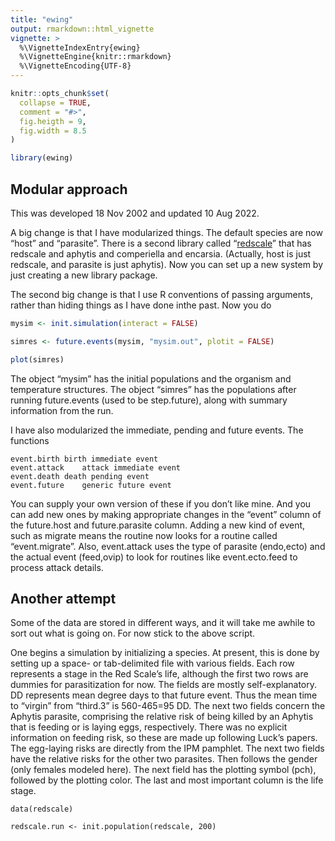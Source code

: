 ```yaml
---
title: "ewing"
output: rmarkdown::html_vignette
vignette: >
  %\VignetteIndexEntry{ewing}
  %\VignetteEngine{knitr::rmarkdown}
  %\VignetteEncoding{UTF-8}
---
```


```r
knitr::opts_chunk$set(
  collapse = TRUE,
  comment = "#>",
  fig.heigth = 9,
  fig.width = 8.5
)
```

```r
library(ewing)
```

## Modular approach 

This was developed 18 Nov 2002 and updated 10 Aug 2022.

A big change is that I have modularized things. The default species are now 
"host" and "parasite". There is a second library called "[redscale](https://github.com/byandell/redscale)" that 
has redscale and aphytis and comperiella and encarsia. (Actually, host is 
just redscale, and parasite is just aphytis). Now you can set up a new 
system by just creating a new library package.

The second big change is that I use R conventions of passing arguments, 
rather than hiding things as I have done inthe past. Now you do

```r
mysim <- init.simulation(interact = FALSE)
```

```r
simres <- future.events(mysim, "mysim.out", plotit = FALSE)
```

```r
plot(simres)
```

The object "mysim" has the initial populations and the organism and 
temperature structures. The object "simres" has the populations after 
running future.events (used to be step.future), along with summary 
information from the run.

I have also modularized the immediate, pending and future events. The functions

	event.birth	birth immediate event
	event.attack	attack immediate event
	event.death	death pending event
	event.future	generic future event

You can supply your own version of these if you don't like mine. And you 
can add new ones by making appropriate changes in the "event" column of the 
future.host and future.parasite column. Adding a new kind of event, such as 
migrate means the routine now looks for a routine called "event.migrate".
Also, event.attack uses the type of parasite (endo,ecto) and the actual 
event (feed,ovip) to look for routines like event.ecto.feed to process 
attack details.


## Another attempt

Some of the data are stored in different ways, and it will take me awhile to 
sort out what is going on. For now stick to the above script.

One begins a simulation by initializing a species. At present, this is done by setting up a space- or tab-delimited file with various fields. Each row represents a stage in the Red Scale's life, although the first two rows are dummies for parasitization for now. The fields are mostly self-explanatory. DD represents mean degree days to that future event. Thus the mean time to "virgin" from "third.3" is 560-465=95 DD. The next two fields concern the Aphytis parasite, comprising the relative risk of being killed by an Aphytis that is feeding or is laying eggs, respectively. There was no explicit information on feeding risk, so these are made up following Luck's papers. The egg-laying risks are directly from the IPM pamphlet. The next two fields have the relative risks for the other two parasites. Then follows the gender (only females modeled here). The next field has the plotting symbol (pch), followed by the plotting color. The last and most important column is the life stage.

```
data(redscale)
```

```
redscale.run <- init.population(redscale, 200)
```
